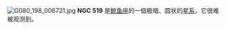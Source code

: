 {{NGCInfoBox|NGCID=NGC 519|發現者=路易斯·斯威夫特|發現日期=1886年11月20日|其他編號=ZWG 385.103,DRCG 7-19|曆元=J2000.0
|赤經=1時24分28.7秒
|赤緯=-1°38'29"
|星座=鲸鱼座|星體=星系|星等=14.4|表面亮度=12.4|藍等=15.4}}

[[File:G080_198_006721.jpg|left]]
'''NGC 519''' 是[[鲸鱼座|鲸鱼座]]的一個极暗、圆状的[[星系|星系]]，它很难被观测到。

{{NGCReference|519}}
{{Catalogs|NGC=519}}

{{Galaxy-stub}}